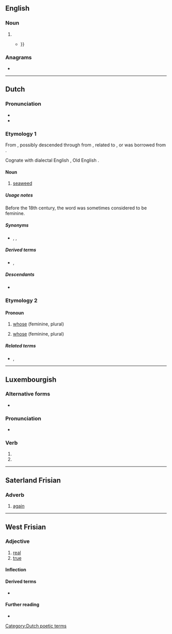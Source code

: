{{also|Wier}}
==English==

===Noun===
{{en-noun}}

# {{archaic form of|en|weir}}
#* {{quote-book|en|year=1819|author=James Dugdale|title=The New British Traveller: Or, Modern Panorama of England and Wales|passage=The '''wier''' of this fishery is very large, and consists of a dam, ten or twelve feet high {{...}}}}

===Anagrams===
* {{anagrams|en|a=eirw|Weir|Wire|weir|wire}}

----

==Dutch==

===Pronunciation===
* {{audio|nl|Nl-wier.ogg|audio}}
* {{rhymes|nl|ir}}

===Etymology 1===
From {{inh|nl|dum|wier||seaweed}}, possibly descended through {{inh|nl|odt|-}} from {{inh|nl|gem-pro|*waira}}, related to {{m|gem-pro|*wīraz}}, or was borrowed from {{der|nl|fy|-}}.

Cognate with dialectal English {{m|en|ware||seaweed}}, Old English {{m|ang|war||seaweed}}.

====Noun====
{{nl-noun|n|-en|wiertje}}

# [[seaweed]]

=====Usage notes=====
Before the 18th century, the word was sometimes considered to be feminine.

=====Synonyms=====
* {{sense|seaweed}} {{l|nl|alg}}, {{l|nl|alge}}, {{l|nl|zeegras}}

=====Derived terms=====
* {{l|nl|groenwieren}}, {{l|nl|zeewier}}

=====Descendants=====
* {{desc|af|wier}}

===Etymology 2===
{{root|nl|ine-pro|*kʷ-}}
{{rfe|nl}}

====Pronoun====
{{head|nl|pronoun}}

# {{lb|nl|interrogative|archaic}} [[whose]] (feminine, plural)
# {{lb|nl|relative|dated}} [[whose]] (feminine, plural)

=====Related terms=====
* {{l|nl|wie}}, {{l|nl|wiens}}

[[Category:Dutch poetic terms]]

----

==Luxembourgish==

===Alternative forms===
* {{l|lb|wär}}

===Pronunciation===
* {{IPA|lb|/viːr/|[viə̯]|[ˈviː.ɐ]}}

===Verb===
{{head|lb|verb form}}

# {{inflection of|lb|sinn||1|s|simple|cond}}
# {{inflection of|lb|sinn||3|s|simple|cond}}

----

==Saterland Frisian==

===Adverb===
{{head|stq|adverb}}

# [[again]]

----

==West Frisian==

===Adjective===
{{head|fy|adjective}}

# [[real]]
# [[true]]

====Inflection====
{{fy-infl-adj}}

====Derived terms====
* {{l|fy|wierheid}}

====Further reading====
* {{R:WFT|115299|III}}